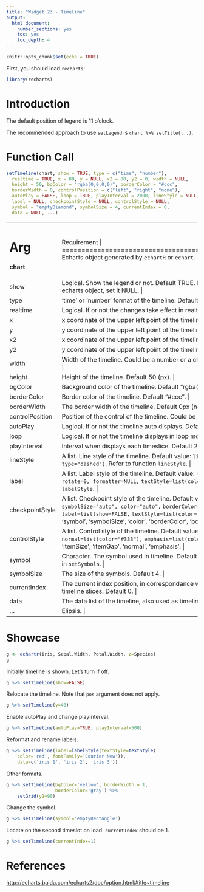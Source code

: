 ```yaml
---
title: "Widget 23 - Timeline"
output: 
  html_document: 
    number_sections: yes
    toc: yes
    toc_depth: 4
---
```


```r
knitr::opts_chunk$set(echo = TRUE)
```

First, you should load `recharts`:
```r
library(recharts)
```

# Introduction

The default position of legend is 11 o'clock.

The recommended approach to use `setLegend` is `chart %>% setTitle(...)`.

# Function Call

```r
setTimeline(chart, show = TRUE, type = c("time", "number"),
  realtime = TRUE, x = 80, y = NULL, x2 = 80, y2 = 0, width = NULL,
  height = 50, bgColor = "rgba(0,0,0,0)", borderColor = "#ccc",
  borderWidth = 0, controlPosition = c("left", "right", "none"),
  autoPlay = FALSE, loop = TRUE, playInterval = 2000, lineStyle = NULL,
  label = NULL, checkpointStyle = NULL, controlStyle = NULL,
  symbol = "emptyDiamond", symbolSize = 4, currentIndex = 0,
  data = NULL, ...)
```

+---------------+--------------------------------------------------------------+
|   Arg         |  Requirement                                                |
+===============+==============================================================+
| **chart**     | Echarts object generated by `echartR` or `echart`.  |
+---------------+--------------------------------------------------------------+
| show          | Logical. Show the legend or not. Default TRUE. If you want to remove legend from the echarts object, set it NULL. |
+---------------+--------------------------------------------------------------+
| type          | 'time' or 'number' format of the timeline. Default 'time'. |
+---------------+--------------------------------------------------------------+
| realtime      | Logical. If or not the changes take effect in realtime manner. Default TRUE. |
+---------------+--------------------------------------------------------------+
| x             | x coordinate of the upper left point of the timeline bar. Default 80. |
+---------------+--------------------------------------------------------------+
| y             | y coordinate of the upper left point of the timeline bar. Default NULL (automatic). |
+---------------+--------------------------------------------------------------+
| x2            | x coordinate of the upper left point of the timeline bar. Default 80. |
+---------------+--------------------------------------------------------------+
| y2            | y coordinate of the upper left point of the timeline bar. Default 0. |
+---------------+--------------------------------------------------------------+
| width         | Width of the timeline. Could be a number or a character in percent form. Default NULL. |
+---------------+--------------------------------------------------------------+
| height        | Height of the timeline. Default 50 (px). |
+---------------+--------------------------------------------------------------+
| bgColor       | Background color of the timeline. Default "rgba(0,0,0,0)" (transparent). |
+---------------+--------------------------------------------------------------+
| borderColor   | Border color of the timeline. Default "#ccc". |
+---------------+--------------------------------------------------------------+
| borderWidth   | The border width of the timeline. Default 0px (not shown). |
+---------------+--------------------------------------------------------------+
|controlPosition| Position of the control of the timeline. Could be 'left', 'right' or 'none'. Default 'left'. |
+---------------+--------------------------------------------------------------+
| autoPlay      | Logical. If or not the timeline auto displays. Default FALSE. |
+---------------+--------------------------------------------------------------+
| loop          | Logical. If or not the timeline displays in loop mode. Default TRUE. |
+---------------+--------------------------------------------------------------+
| playInterval  | Interval when displays each timeslice. Default 2000 (ms). |
+---------------+--------------------------------------------------------------+
| lineStyle     | A list. Line style of the timeline. Default value: `list(color="#666", width=1, type="dashed")`. Refer to function `lineStyle`. |
+---------------+--------------------------------------------------------------+
| label         | A list. Label style of the timeline. Default value: `list(show=TRUE, interval="auto",` `rotate=0, formatter=NULL,` `textStyle=list(color="#333"))`. Refer to function `labelStyle`. |
+---------------+--------------------------------------------------------------+
|checkpointStyle| A list. Checkpoint style of the timeline. Default value: `list(symbol="auto",` `symbolSize="auto", color="auto",` `borderColor="auto", borderWidth="auto",` `label=list(show=FALSE,` `textStyle=list(color="auto"))).` Supports features of 'symbol', 'symbolSize', 'color', 'borderColor', 'borderWidth', 'label'. |
+---------------+--------------------------------------------------------------+
| controlStyle  | A list. Control style of the timeline. Default value: `list(itemSize=15, itemGap=5,` `normal=list(color="#333"),` `emphasis=list(color="#1e90ff"))`. Supports features of 'itemSize', 'itemGap', 'normal', 'emphasis'. |
+---------------+--------------------------------------------------------------+
| symbol        | Character. The symbol used in timeline. Default 'emptyDiamond'. You can use symbols in `setSymbols`. |
+---------------+--------------------------------------------------------------+
| symbolSize    | The size of the symbols. Default 4. |
+---------------+--------------------------------------------------------------+
| currentIndex  | The current index position, in correspondance with z. It is used to show specific timeline slices. Default 0. |
+---------------+--------------------------------------------------------------+
| data          | The data list of the timeline, also used as timeline data label. Default NULL. |
+---------------+--------------------------------------------------------------+
| ...           | Elipsis. |
+---------------+--------------------------------------------------------------+

# Showcase

```r
g <- echartr(iris, Sepal.Width, Petal.Width, z=Species)
g
```

Initially timeline is shown. Let's turn if off.
```r
g %>% setTimeline(show=FALSE)
```

Relocate the timeline. Note that `pos` argument does not apply.
```r
g %>% setTimeline(y=40)
```

Enable autoPlay and change playInterval.
```r
g %>% setTimeline(autoPlay=TRUE, playInterval=500)
```

Reformat and rename labels.
```r
g %>% setTimeline(label=labelStyle(textStyle=textStyle(
    color='red', fontFamily='Courier New')),
    data=c('iris 1', 'iris 2', 'iris 3'))
```

Other formats.
```r
g %>% setTimeline(bgColor='yellow', borderWidth = 1,
                  borderColor='gray') %>%
    setGrid(y2=90)
```

Change the symbol.
```r
g %>% setTimeline(symbol='emptyRectangle')
```

Locate on the second timeslot on load. `currentIndex` should be 1.

```r
g %>% setTimeline(currentIndex=1)
```


# References

<http://echarts.baidu.com/echarts2/doc/option.html#title~timeline>

